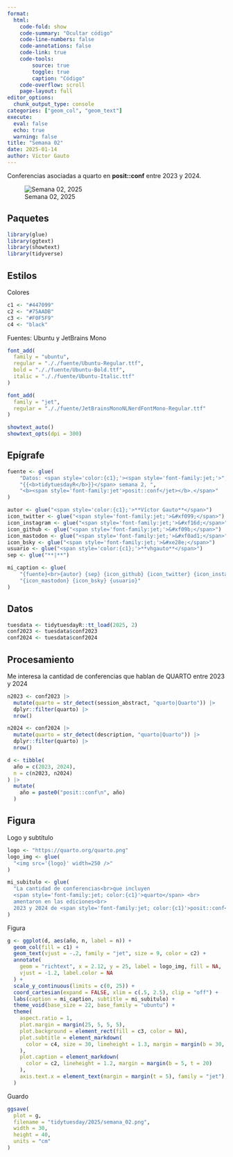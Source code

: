 ```yaml
---
format:
  html:
    code-fold: show
    code-summary: "Ocultar código"
    code-line-numbers: false
    code-annotations: false
    code-link: true
    code-tools:
        source: true
        toggle: true
        caption: "Código"
    code-overflow: scroll
    page-layout: full
editor_options:
  chunk_output_type: console
categories: ["geom_col", "geom_text"]
execute:
  eval: false
  echo: true
  warning: false
title: "Semana 02"
date: 2025-01-14
author: Víctor Gauto
---
```


Conferencias asociadas a quarto en <b>posit::conf</b> entre 2023 y 2024.

![Semana 02, 2025](semana_02.png)

## Paquetes

```r
library(glue)
library(ggtext)
library(showtext)
library(tidyverse)
```

## Estilos

Colores

```r
c1 <- "#447099"
c2 <- "#75AADB"
c3 <- "#F0F5F9"
c4 <- "black"
```

Fuentes: Ubuntu y JetBrains Mono

```r
font_add(
  family = "ubuntu",
  regular = "././fuente/Ubuntu-Regular.ttf",
  bold = "././fuente/Ubuntu-Bold.ttf",
  italic = "././fuente/Ubuntu-Italic.ttf"
)

font_add(
  family = "jet",
  regular = "././fuente/JetBrainsMonoNLNerdFontMono-Regular.ttf"
)

showtext_auto()
showtext_opts(dpi = 300)
```

## Epígrafe

```r
fuente <- glue(
    "Datos: <span style='color:{c1};'><span style='font-family:jet;'>",
    "{{<b>tidytuesdayR</b>}}</span> semana 2, ",
    "<b><span style='font-family:jet'>posit::conf</jet></b>.</span>"
)

autor <- glue("<span style='color:{c1};'>**Víctor Gauto**</span>")
icon_twitter <- glue("<span style='font-family:jet;'>&#xf099;</span>")
icon_instagram <- glue("<span style='font-family:jet;'>&#xf16d;</span>")
icon_github <- glue("<span style='font-family:jet;'>&#xf09b;</span>")
icon_mastodon <- glue("<span style='font-family:jet;'>&#xf0ad1;</span>")
icon_bsky <- glue("<span style='font-family:jet;'>&#xe28e;</span>")
usuario <- glue("<span style='color:{c1};'>**vhgauto**</span>")
sep <- glue("**|**")

mi_caption <- glue(
    "{fuente}<br>{autor} {sep} {icon_github} {icon_twitter} {icon_instagram} ",
    "{icon_mastodon} {icon_bsky} {usuario}"
)
```

## Datos

```r
tuesdata <- tidytuesdayR::tt_load(2025, 2)
conf2023 <- tuesdata$conf2023
conf2024 <- tuesdata$conf2024
```

## Procesamiento

Me interesa la cantidad de conferencias que hablan de QUARTO entre 2023 y 2024

```r
n2023 <- conf2023 |>
  mutate(quarto = str_detect(session_abstract, "quarto|Quarto")) |>
  dplyr::filter(quarto) |>
  nrow()

n2024 <- conf2024 |>
  mutate(quarto = str_detect(description, "quarto|Quarto")) |>
  dplyr::filter(quarto) |>
  nrow()

d <- tibble(
  año = c(2023, 2024),
  n = c(n2023, n2024)
) |>
  mutate(
    año = paste0("posit::conf\n", año)
  )
```

## Figura

Logo y subtítulo

```r
logo <- "https://quarto.org/quarto.png"
logo_img <- glue(
  "<img src='{logo}' width=250 />"
)

mi_subitulo <- glue(
  "La cantidad de conferencias<br>que incluyen
  <span style='font-family:jet; color:{c1}'>quarto</span> <br>
  amentaron en las ediciones<br>
  2023 y 2024 de <span style='font-family:jet; color:{c1}'>posit::conf</span>"
)
```

Figura

```r
g <- ggplot(d, aes(año, n, label = n)) +
  geom_col(fill = c1) +
  geom_text(vjust = -.2, family = "jet", size = 9, color = c2) +
  annotate(
    geom = "richtext", x = 2.12, y = 25, label = logo_img, fill = NA,
    vjust = -1.2, label.color = NA
  ) +
  scale_y_continuous(limits = c(0, 25)) +
  coord_cartesian(expand = FALSE, xlim = c(.5, 2.5), clip = "off") +
  labs(caption = mi_caption, subtitle = mi_subitulo) +
  theme_void(base_size = 22, base_family = "ubuntu") +
  theme(
    aspect.ratio = 1,
    plot.margin = margin(25, 5, 5, 5),
    plot.background = element_rect(fill = c3, color = NA),
    plot.subtitle = element_markdown(
      color = c4, size = 30, lineheight = 1.3, margin = margin(b = 30, l = 20)
    ),
    plot.caption = element_markdown(
      color = c2, lineheight = 1.2, margin = margin(b = 5, t = 20)
    ),
    axis.text.x = element_text(margin = margin(t = 5), family = "jet"),
  )
```

Guardo

```r
ggsave(
  plot = g,
  filename = "tidytuesday/2025/semana_02.png",
  width = 30,
  height = 40,
  units = "cm"
)
```
